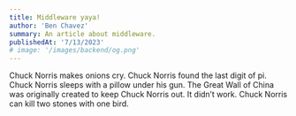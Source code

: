 ```yaml
---
title: Middleware yaya!
author: 'Ben Chavez'
summary: An article about middleware.
publishedAt: '7/13/2023'
# image: '/images/backend/og.png'
---
```


Chuck Norris makes onions cry. Chuck Norris found the last digit of pi. Chuck Norris sleeps with a pillow under his gun. The Great Wall of China was originally created to keep Chuck Norris out. It didn’t work. Chuck Norris can kill two stones with one bird.
